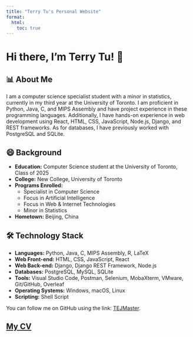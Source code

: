 ```yaml
---
title: "Terry Tu's Personal Website"
format: 
  html:
    toc: true
---
```


# Hi there, I'm Terry Tu! 👋

## 📊 About Me
I am a computer science specialist student with a minor in statistics, currently in my third year at the University of Toronto. I am proficient in Python, Java, C, and MIPS Assembly and have project experience in these programming languages. Additionally, I have hands-on experience in web development using React, HTML, CSS, JavaScript, Node.js, Django, and REST frameworks. As for databases, I have previously worked with PostgreSQL and SQLite.

## 😄 Background
- **Education:** Computer Science student at the University of Toronto, Class of 2025
- **College:** New College, University of Toronto
- **Programs Enrolled:**
  - Specialist in Computer Science
  - Focus in Artificial Intelligence
  - Focus in Web & Internet Technologies
  - Minor in Statistics
- **Hometown:** Beijing, China

## 🛠 Technology Stack
- **Languages:** Python, Java, C, MIPS Assembly, R, LaTeX
- **Web Front-end:** HTML, CSS, JavaScript, React
- **Web Back-end:** Django, Django REST Framework, Node.js
- **Databases:** PostgreSQL, MySQL, SQLite
- **Tools:** Visual Studio Code, Postman, Selenium, MobaXterm, VMware, Git/GitHub, Overleaf
- **Operating Systems:** Windows, macOS, Linux
- **Scripting:** Shell Script

You can follow me on GitHub using the link: [TEJMaster](https://github.com/TEJMaster).

## [My CV](Terry_Resume.pdf)

